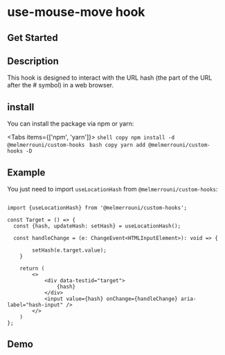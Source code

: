 # use-mouse-move hook

## Get Started



## Description

This hook is designed to interact with the URL hash (the part of the URL after the # symbol) in a web browser.


## install

You can install the package via npm or yarn:


<Tabs items={['npm', 'yarn']}>
  <Tab>
    ```shell copy
      npm install -d @melmerrouni/custom-hooks
      ```
  </Tab>
  <Tab>
    ```bash copy
     yarn add @melmerrouni/custom-hooks -D
    ```
  </Tab>
</Tabs>

## Example

You just need to import `useLocationHash` from `@melmerrouni/custom-hooks`:

```tsx filename="demo.tsx" copy

import {useLocationHash} from '@melmerrouni/custom-hooks';

const Target = () => {
  const {hash, updateHash: setHash} = useLocationHash();
  
  const handleChange = (e: ChangeEvent<HTMLInputElement>): void => {
        
        setHash(e.target.value);
    }

    return (
        <>
            <div data-testid="target">
                {hash}   
            </div>
            <input value={hash} onChange={handleChange} aria-label="hash-input" />
        </>
    )
};
```

## Demo 

 
<UseLocationHashHookDemo/>